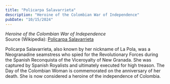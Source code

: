 ```yaml
---
title: "Policarpa Salavarrieta"
description: "Heroine of the Colombian War of Independence"
pubDate: "10/15/2024"
---
```


*Heroine of the Colombian War of Independence*  
Source (Wikipedia): [Policarpa Salavarrieta][1]

Policarpa Salavarrieta, also known by her nickname of La Pola, was a Neogranadine seamstress who spied for the Revolutionary Forces during the Spanish Reconquista of the Viceroyalty of New Granada. She was captured by Spanish Royalists and ultimately executed for high treason. The Day of the Colombian Woman is commemorated on the anniversary of her death. She is now considered a heroine of the independence of Colombia.

[1]: https://en.wikipedia.org/wiki/Policarpa_Salavarrieta
